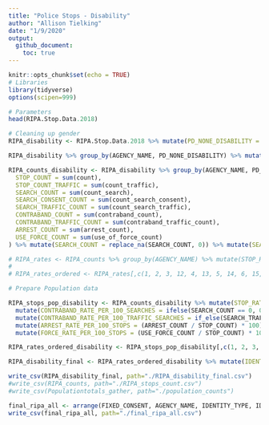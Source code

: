 ```yaml
---
title: "Police Stops - Disability"
author: "Allison Tielking"
date: "1/9/2020"
output: 
  github_document:
    toc: true
---
```


```r
knitr::opts_chunk$set(echo = TRUE)
# Libraries
library(tidyverse)
options(scipen=999)
```

```r
# Parameters
head(RIPA.Stop.Data.2018)

# Cleaning up gender
RIPA_disability <- RIPA.Stop.Data.2018 %>% mutate(PD_NONE_DISABILITY = ifelse(PD_NONE_DISABILITY == 1, 'Not Disabled', 'Disabled')) %>% mutate(ADS_SEARCH_PERSON = replace_na(ADS_SEARCH_PERSON, 0)) %>% mutate(ADS_SEARCH_PROPERTY = replace_na(ADS_SEARCH_PROPERTY, 0)) %>% mutate(BFS_CONSENT_GIVEN = replace_na(BFS_CONSENT_GIVEN, 0)) %>% mutate(BFS_OFFICER_SAFETY = replace_na(BFS_OFFICER_SAFETY, 0)) %>% mutate(BFS_SEARCH_WARRANT = replace_na(BFS_SEARCH_WARRANT, 0)) %>% mutate(BFS_PAROLE = replace_na(BFS_PAROLE, 0)) %>% mutate(BFS_SUSPECT_WEAPON = replace_na(BFS_SUSPECT_WEAPON, 0)) %>% mutate(BFS_VISIBLE_CONTRABAND = replace_na(BFS_VISIBLE_CONTRABAND, 0)) %>% mutate(BFS_ODOR_CONTRABAND = replace_na(BFS_ODOR_CONTRABAND, 0)) %>% mutate(BFS_CANINE_DETECT = replace_na(BFS_CANINE_DETECT, 0)) %>% mutate(BFS_EVIDENCE = replace_na(BFS_EVIDENCE, 0)) %>% mutate(BFS_INCIDENT = replace_na(BFS_INCIDENT, 0)) %>% mutate(BFS_EXIGENT_CIRCUM = replace_na(BFS_EXIGENT_CIRCUM, 0)) %>% mutate(BFS_VEHICLE_INVENT = replace_na(BFS_VEHICLE_INVENT, 0)) %>% mutate(BFS_SCHOOL_POLICY = replace_na(BFS_SCHOOL_POLICY, 0))


```

```r

RIPA_disability %>% group_by(AGENCY_NAME, PD_NONE_DISABILITY) %>% mutate(count = 1) %>% summarize(STOP_COUNT = sum(count))

RIPA_counts_disability <- RIPA_disability %>% group_by(AGENCY_NAME, PD_NONE_DISABILITY) %>% mutate(count = 1) %>% mutate(count_traffic = ifelse(REASON_FOR_STOP == 1, 1, 0)) %>% mutate(count_search = ifelse(ADS_SEARCH_PERSON == 1 |  ADS_SEARCH_PROPERTY == 1, 1, 0)) %>% mutate(count_search_consent = ifelse(count_search == 1 & (BFS_CONSENT_GIVEN == 1 & BFS_OFFICER_SAFETY == 0 & BFS_SEARCH_WARRANT == 0 & BFS_PAROLE == 0 & BFS_SUSPECT_WEAPON == 0 & BFS_VISIBLE_CONTRABAND == 0 & BFS_ODOR_CONTRABAND == 0 & BFS_CANINE_DETECT == 0 & BFS_EVIDENCE == 0 & BFS_INCIDENT == 0 & BFS_EXIGENT_CIRCUM == 0 & BFS_VEHICLE_INVENT == 0 & BFS_SCHOOL_POLICY == 0), 1, 0)) %>% mutate(count_search_traffic = ifelse(count_search == 1 & count_traffic == 1, 1, 0)) %>% mutate(contraband_count = ifelse(CED_NONE_CONTRABAND == 0 & count_search == 1, 1, 0)) %>% mutate(contraband_traffic_count = ifelse(contraband_count == 1 & count_traffic == 1, 1, 0)) %>% mutate(arrest_count = ifelse(ROS_CUSTODIAL_WITHOUT_WARRANT == 1, 1, 0)) %>% mutate(use_of_force_count = ifelse(ADS_FIREARM_POINT == 1 | ADS_FIREARM_DISCHARGE == 1 | ADS_BATON == 1 | ADS_CHEM_SPRAY == 1 | ADS_IMPACT_DISCHARGE == 1 | ADS_CANINE_BITE == 1 | ADS_ELECT_DEVICE == 1 | ADS_OTHER_CONTACT == 1, 1, 0)) %>% mutate(use_of_force_count = ifelse(is.na(use_of_force_count), 0, use_of_force_count))  %>% summarize(
  STOP_COUNT = sum(count),
  STOP_COUNT_TRAFFIC = sum(count_traffic),
  SEARCH_COUNT = sum(count_search),
  SEARCH_CONSENT_COUNT = sum(count_search_consent),
  SEARCH_TRAFFIC_COUNT = sum(count_search_traffic),
  CONTRABAND_COUNT = sum(contraband_count),
  CONTRABAND_TRAFFIC_COUNT = sum(contraband_traffic_count),
  ARREST_COUNT = sum(arrest_count),
  USE_FORCE_COUNT = sum(use_of_force_count)
) %>% mutate(SEARCH_COUNT = replace_na(SEARCH_COUNT, 0)) %>% mutate(SEARCH_CONSENT_COUNT = replace_na(SEARCH_CONSENT_COUNT, 0)) %>% mutate(SEARCH_TRAFFIC_COUNT = replace_na(SEARCH_TRAFFIC_COUNT, 0)) %>% mutate(CONTRABAND_COUNT = replace_na(CONTRABAND_COUNT, 0)) %>% mutate(CONTRABAND_TRAFFIC_COUNT = replace_na(CONTRABAND_TRAFFIC_COUNT, 0)) %>% mutate(USE_FORCE_COUNT = replace_na(USE_FORCE_COUNT, 0)) 

# RIPA_rates <- RIPA_counts %>% group_by(AGENCY_NAME) %>% mutate(STOP_RATE = ((STOP_COUNT / sum(STOP_COUNT)) * 100))%>% mutate(STOP_RATE_TRAFFIC = ((STOP_COUNT_TRAFFIC / sum(STOP_COUNT_TRAFFIC)) * 100)) %>% mutate(SEARCH_RATE = ((SEARCH_COUNT / sum(SEARCH_COUNT)) * 100)) %>% mutate(SEARCH_CONSENT_RATE = ((SEARCH_CONSENT_COUNT / sum(SEARCH_CONSENT_COUNT)) * 100)) %>% mutate(SEARCH_TRAFFIC_RATE = ((SEARCH_TRAFFIC_COUNT / sum(SEARCH_TRAFFIC_COUNT)) * 100)) %>% mutate(CONTRABAND_RATE = ((CONTRABAND_COUNT / sum(CONTRABAND_COUNT)) * 100)) %>% mutate(CONTRABAND_TRAFFIC_RATE = ((CONTRABAND_TRAFFIC_COUNT / sum(CONTRABAND_TRAFFIC_COUNT)) * 100)) %>% mutate(ARREST_RATE = ((ARREST_COUNT / sum(ARREST_COUNT)) * 100)) %>% mutate(USE_FORCE_RATE = ((USE_FORCE_COUNT / sum(USE_FORCE_COUNT)) * 100)) 
# 
# RIPA_rates_ordered <- RIPA_rates[,c(1, 2, 3, 12, 4, 13, 5, 14, 6, 15, 7, 16, 8, 17, 9, 18, 10, 19, 11, 20)]
```

```r
# Prepare Population data

RIPA_stops_pop_disability <- RIPA_counts_disability %>% mutate(STOP_RATE_PER_1000 = NaN) %>% mutate(STOP_RATE_TRAFFIC_PER_1000 = NaN) %>% mutate(SEARCH_RATE_PER_100_STOPS = (SEARCH_COUNT / STOP_COUNT) * 100) %>% mutate(SEARCH_RATE_CONSENT_PER_100_STOPS = (SEARCH_CONSENT_COUNT / STOP_COUNT) * 100) %>% mutate(SEARCH_RATE_PER_100_TRAFFIC_STOPS = (SEARCH_TRAFFIC_COUNT / STOP_COUNT_TRAFFIC) * 100) %>% 
  mutate(CONTRABAND_RATE_PER_100_SEARCHES = ifelse(SEARCH_COUNT == 0, 0, (CONTRABAND_COUNT / SEARCH_COUNT) * 100)) %>%
  mutate(CONTRABAND_RATE_PER_100_TRAFFIC_SEARCHES = if_else(SEARCH_TRAFFIC_COUNT == 0, 0, (CONTRABAND_TRAFFIC_COUNT / SEARCH_TRAFFIC_COUNT) * 100)) %>%
  mutate(ARREST_RATE_PER_100_STOPS = (ARREST_COUNT / STOP_COUNT) * 100) %>%
  mutate(FORCE_RATE_PER_100_STOPS = (USE_FORCE_COUNT / STOP_COUNT) * 100)

RIPA_rates_ordered_disability <- RIPA_stops_pop_disability[,c(1, 2, 3, 12, 4, 13, 5, 14, 6, 15, 7, 16, 8, 17, 9, 18, 10, 19, 11, 20)]

RIPA_disability_final <- RIPA_rates_ordered_disability %>% mutate(IDENTITY_TYPE = 'Disability Status') %>% mutate(IDENTITY_SUBTYPE = PD_NONE_DISABILITY) %>% select(-c(PD_NONE_DISABILITY)) %>% select(1, IDENTITY_TYPE, IDENTITY_SUBTYPE, everything())

write_csv(RIPA_disability_final, path="./RIPA_disability_final.csv")
#write_csv(RIPA_counts, path="./RIPA_stops_count.csv")
#write_csv(Populationtotals_gather, path="./population_counts")

final_ripa_all <- arrange(FIXED_CONSENT, AGENCY_NAME, IDENTITY_TYPE, IDENTITY_SUBTYPE)
write_csv(final_ripa_all, path="./final_ripa_all.csv")

```


